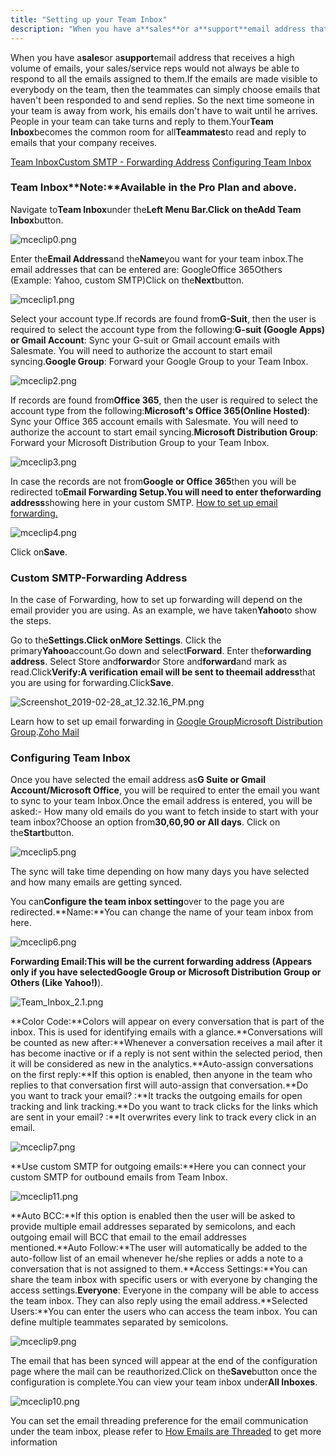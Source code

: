 ```yaml
---
title: "Setting up your Team Inbox"
description: "When you have a**sales**or a**support**email address that receives a high volume of emails, your sales/service reps would not always be able to respon..."
---
```


When you have a**sales**or a**support**email address that receives a high volume of emails, your sales/service reps would not always be able to respond to all the emails assigned to them.If the emails are made visible to everybody on the team, then the teammates can simply choose emails that haven't been responded to and send replies. So the next time someone in your team is away from work, his emails don't have to wait until he arrives. People in your team can take turns and reply to them.Your**Team Inbox**becomes the common room for all**Teammates**to read and reply to emails that your company receives.

[Team Inbox](https://support.salesmate.io/hc/en-us/articles/360023120811--Setting-up-your-Team-Inbox#Team%20Inbox)[Custom SMTP - Forwarding Address](https://support.salesmate.io/hc/en-us/articles/360023120811--Setting-up-your-Team-Inbox#Forwarding%20Address) [Configuring Team Inbox](https://support.salesmate.io/hc/en-us/articles/360023120811--Setting-up-your-Team-Inbox#Configuring%20Team%20Inbox)

### Team Inbox**Note:**Available in the Pro Plan and above.

Navigate to**Team Inbox**under the**Left Menu Bar.**Click on the**Add Team Inbox**button.

![mceclip0.png](./images/mceclip0-2.png)

Enter the**Email Address**and the**Name**you want for your team inbox.The email addresses that can be entered are:
GoogleOffice 365Others (Example: Yahoo, custom SMTP)Click on the**Next**button.

![mceclip1.png](./images/mceclip1-2.png)

Select your account type.If records are found from**G-Suit**, then the user is required to select the account type from the following:**G-suit (Google Apps) or Gmail Account**: Sync your G-suit or Gmail account emails with Salesmate. You will need to authorize the account to start email syncing.**Google Group**: Forward your Google Group to your Team Inbox.

![mceclip2.png](./images/mceclip2-2.png)

If records are found from**Office 365**, then the user is required to select the account type from the following:**Microsoft's Office 365(Online Hosted)**: Sync your Office 365 account emails with Salesmate. You will need to authorize the account to start email syncing.**Microsoft Distribution Group**: Forward your Microsoft Distribution Group to your Team Inbox.

![mceclip3.png](./images/mceclip3-2.png)

In case the records are not from**Google or Office 365**then you will be redirected to**Email Forwarding Setup.**You will need to enter the**forwarding address**showing here in your custom SMTP. [How to set up email forwarding.](https://support.salesmate.io/hc/en-us/articles/360023120811--Setting-up-your-Team-Inbox#Forwarding%20Address)

![mceclip4.png](./images/mceclip4-2.png)

Click on**Save**.

### Custom SMTP-Forwarding Address

In the case of Forwarding, how to set up forwarding will depend on the email provider you are using. As an example, we have taken**Yahoo**to show the steps.

Go to the**Settings.**Click on**More Settings**. Click the primary**Yahoo**account.Go down and select**Forward**. Enter the**forwarding address**. Select Store and**forward**or Store and**forward**and mark as read.Click**Verify:**A verification email will be sent to the**email address**that you are using for forwarding.Click**Save**.

![Screenshot_2019-02-28_at_12.32.16_PM.png](./images/Screenshot-2019-02-28-at-12.32.16-PM.png)

Learn how to set up email forwarding in
[Google Group](https://support.google.com/mail/answer/10957#zippy=%2Cturn-automatic-forwarding-on-or-off)[Microsoft Distribution Group](https://learn.microsoft.com/en-us/microsoft-365/admin/email/configure-email-forwarding?view=o365-worldwide).[Zoho Mail](https://www.zoho.com/mail/help/email-forwarding.html#alink1)

### Configuring Team Inbox

Once you have selected the email address as**G Suite or Gmail Account/Microsoft Office**, you will be required to enter the email you want to sync to your team Inbox.Once the email address is entered, you will be asked:- How many old emails do you want to fetch inside to start with your team inbox?Choose an option from**30,60,90 or All days**. Click on the**Start**button.

![mceclip5.png](./images/mceclip5-2.png)

The sync will take time depending on how many days you have selected and how many emails are getting synced.

You can**Configure the team inbox setting**over to the page you are redirected.**Name:**You can change the name of your team inbox from here.

![mceclip6.png](./images/mceclip6-2.png)

**Forwarding Email:**This will be the current forwarding address (Appears only if you have selected**Google Group or Microsoft Distribution Group or Others (Like Yahoo!)**).

![Team_Inbox_2.1.png](./images/Screenshot-2019-02-28-at-12.32.16-PM.png)

**Color Code:**Colors will appear on every conversation that is part of the inbox. This is used for identifying emails with a glance.**Conversations will be counted as new after:**Whenever a conversation receives a mail after it has become inactive or if a reply is not sent within the selected period, then it will be considered as new in the analytics.**Auto-assign conversations on the first reply:**If this option is enabled, then anyone in the team who replies to that conversation first will auto-assign that conversation.**Do you want to track your email? :**It tracks the outgoing emails for open tracking and link tracking.**Do you want to track clicks for the links which are sent in your email? :**It overwrites every link to track every click in an email.

![mceclip7.png](./images/mceclip7.png)

**Use custom SMTP for outgoing emails:**Here you can connect your custom SMTP for outbound emails from Team Inbox.

![mceclip11.png](./images/mceclip11-2.png)

**Auto BCC:**If this option is enabled then the user will be asked to provide multiple email addresses separated by semicolons, and each outgoing email will BCC that email to the email addresses mentioned.**Auto Follow:**The user will automatically be added to the auto-follow list of an email whenever he/she replies or adds a note to a conversation that is not assigned to them.**Access Settings:**You can share the team inbox with specific users or with everyone by changing the access settings.**Everyone**: Everyone in the company will be able to access the team inbox. They can also reply using the email address.**Selected Users:**You can enter the users who can access the team inbox. You can define multiple teammates separated by semicolons.

![mceclip9.png](./images/mceclip9.png)

The email that has been synced will appear at the end of the configuration page where the mail can be reauthorized.Click on the**Save**button once the configuration is complete.You can view your team inbox under**All Inboxes**.

![mceclip10.png](./images/mceclip10.png)

You can set the email threading preference for the email communication under the team inbox, please refer to [How Emails are Threaded](https://support.salesmate.io/hc/en-us/articles/360015611612) to get more information
